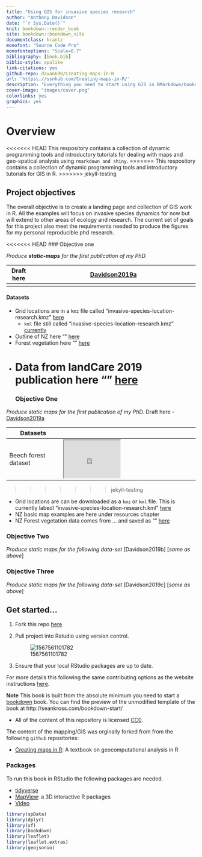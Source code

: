 ```yaml
---
title: "Using GIS for invasive species research"
author: "Anthony Davidson"
date: "`r Sys.Date()`"
knit: bookdown::render_book
site: bookdown::bookdown_site
documentclass: krantz
monofont: "Source Code Pro"
monofontoptions: "Scale=0.7"
bibliography: [book.bib]
biblio-style: apalike
link-citations: yes
github-repo: davan690/Creating-maps-in-R
url: 'https\://ssnhub.com/Creating-maps-in-R/'
description: "Everything you need to start using GIS in RMarkdown/bookdown projects."
cover-image: "images/cover.png"
colorlinks: yes
graphics: yes
---
```


# Overview {#overview}

<<<<<<< HEAD
This respository contains a collection of dynamic programming tools and introductory tutorials for dealing with maps and geo-spatical analysis using `rmarkdown and shiny`.
=======
This respository contains a collection of dynamic programming tools and introductory tutorials for GIS in R.
>>>>>>> jekyll-testing

## Project objectives

The overall objective is to create a landing page and collection of GIS work in R. All the examples will focus on invasive species dynamics for now but will extend to other areas of ecology and research. The current set of goals for this project also meet the requirements needed to produce the figures for my personal reproducible phd research.

<<<<<<< HEAD
### Objective one

*Produce **static-maps** for the first publication of my PhD.*

| Draft here | [Davidson2019a](https://www.ssnhub.com/beech-publication-wr/summary.html) |
|------------|---------------------------------------------------------------------------|
|            |                                                                           |

#### Datasets

  - Grid locations are in a `kmz` file called "invasive-species-location-research.kmz" [here](data/google-data/invasive-species-location-research.kmz)
    - `kml` file still called "invasive-species-location-research.kmz" [currently](data/google-data/invasive-species-location-research.kmz)
  - Outline of NZ here "" [here]()
  - Forest vegetation here "" [here]()
  - Data from landCare 2019 publication here "" [here]()
=======
### Objective One

*Produce static maps for the first publication of my PhD.*  Draft here - [Davidson2019a](https://www.ssnhub.com/beech-publication-wr/)

| Datasets |                                        |
|-----------|----------------------------|
|Beech forest dataset | <iframe src="https://www.google.com.au/maps/d/u/0/embed?mid=1DAgemW-rkdMHTO8fxnbvbSVF4H0XNLd_" width="150" height="100"></iframe> |
>>>>>>> jekyll-testing

  - Grid locations are can be downloaded as a `kmz` or `kml` file. This is currently labedl "invasive-species-location-research.kml" [here](data/google-data/invasive-species-location-research.kml)
  - NZ basic map examples are here under resources chapter
  - NZ Forest vegetation data comes from ... and saved as "" [here]()

### Objective Two

*Produce static maps for the following data-set* [Davidson2019b] [*same as above*]

### Objective Three

*Produce static maps for the following data-set* [Davidson2019c] [*same as above*]

## Get started...

1. Fork this repo [here](www.github.com/davan690/Creating-maps-in-R/)

2. Pull project into Rstudio using version control.

   ![1567561101782](img/fork.PNG)

3. Ensure that your local RStudio packages are up to date.

For more details this following the same contributing options as the website instructions [here](https://www.ssnhub.com/contributing/).

**Note** This book is built from the absolute minimum you need to start a  [bookdown](https://bookdown.org/yihui/bookdown/) book. You can find the preview of the unmodified template of the book at http://seankross.com/bookdown-start/

- All of the content of this repository is licensed [CC0](https://creativecommons.org/publicdomain/zero/1.0/).

The content of the mapping/GIS was orginally forked from from the following `github` repositories:

- [Creating maps in R](https://geocompr.robinlovelace.net/): A textbook on geocomputational analysis in R

### Packages

To run this book in RStudio the following packages are needed.

- [tidyverse]()
- [MapView](https://r-spatial.github.io/mapview/): a 3D interactive R packages
- [Video](https://www.youtube.com/watch?v=GMi1ThlGFMo)

```r
library(spData)
library(dplyr)
library(sf)
library(bookdown)
library(leaflet)
library(leaflet.extras)
library(geojsonio)
```